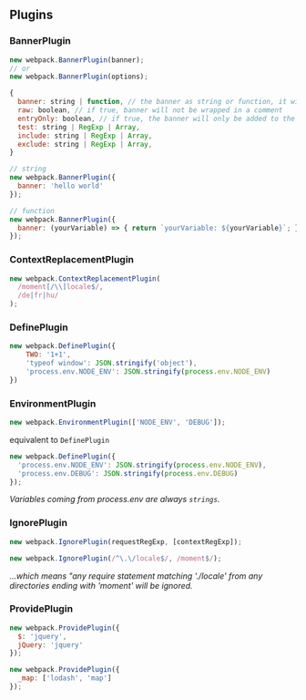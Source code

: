 ## Plugins

### BannerPlugin

```JavaScript
new webpack.BannerPlugin(banner);
// or
new webpack.BannerPlugin(options);
```

```JavaScript
{
  banner: string | function, // the banner as string or function, it will be wrapped in a comment
  raw: boolean, // if true, banner will not be wrapped in a comment
  entryOnly: boolean, // if true, the banner will only be added to the entry chunks
  test: string | RegExp | Array,
  include: string | RegExp | Array,
  exclude: string | RegExp | Array,
}
```

```JavaScript
// string
new webpack.BannerPlugin({
  banner: 'hello world'
});

// function
new webpack.BannerPlugin({
  banner: (yourVariable) => { return `yourVariable: ${yourVariable}`; }
});
```

### ContextReplacementPlugin

```JavaScript
new webpack.ContextReplacementPlugin(
  /moment[/\\]locale$/,
  /de|fr|hu/
);
```

### DefinePlugin

```JavaScript
new webpack.DefinePlugin({
    TWO: '1+1',
    'typeof window': JSON.stringify('object'),
    'process.env.NODE_ENV': JSON.stringify(process.env.NODE_ENV)
})
```

### EnvironmentPlugin

```JavaScript
new webpack.EnvironmentPlugin(['NODE_ENV', 'DEBUG']);
```

equivalent to `DefinePlugin`

```JavaScript
new webpack.DefinePlugin({
  'process.env.NODE_ENV': JSON.stringify(process.env.NODE_ENV),
  'process.env.DEBUG': JSON.stringify(process.env.DEBUG)
});
```

_Variables coming from process.env are always `strings`._

### IgnorePlugin

```JavaScript
new webpack.IgnorePlugin(requestRegExp, [contextRegExp]);
```

```JavaScript
new webpack.IgnorePlugin(/^\.\/locale$/, /moment$/);
```

_...which means "any require statement matching './locale' from any directories ending with 'moment' will be ignored._

### ProvidePlugin

```JavaScript
new webpack.ProvidePlugin({
  $: 'jquery',
  jQuery: 'jquery'
});
```

```JavaScript
new webpack.ProvidePlugin({
  _map: ['lodash', 'map']
});
```
